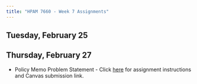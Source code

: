 ```yaml
---
title: "HPAM 7660 - Week 7 Assignments"
---
```


## Tuesday, February 25


## Thursday, February 27

- Policy Memo Problem Statement - Click [here](https://tulane.instructure.com/courses/2291178/assignments/14673859) for assignment instructions and Canvas submission link.

